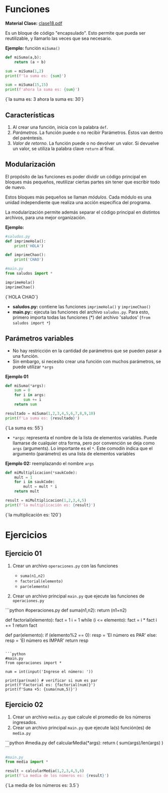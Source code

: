# Funciones
**Material Clase:** [clase18.pdf](/inacap/ti3v11/docs/clase18.pdf)

Es un bloque de código "encapsulado". Esto permite que pueda ser reutilizable, y llamarlo las veces que sea necesario.

**Ejemplo:** función `miSuma()`

```python
def miSuma(a,b):
	return (a + b)

sum = miSuma(1,2)
print(f'la suma es: {sum}')

sum = miSuma(15,15)
print(f'ahora la suma es: {sum}')
```
<TerminalOutput withBg>
{`la suma es: 3
ahora la suma es: 30`}
</TerminalOutput>

## Características
1. Al crear una función, inicia con la palabra `def`.
2. *Parámetros*. La función puede o no recibir Parámetros. Éstos van dentro del paréntesis.
3. *Valor de retorno*. La función puede o no devolver un valor. Si devuelve un valor, se utiliza la palabra clave `return` al final.

## Modularización
El propósito de las funciones es poder dividir un código principal en bloques más pequeños, reutilizar ciertas partes sin tener que escribir todo de nuevo.

Estos bloques más pequeños se llaman *módulos*. Cada módulo es una unidad independiente que realiza una acción específica del programa.

La modularización permite además separar el código principal en distintos archivos, para una mejor organización.

**Ejemplo:**

```python
#saludos.py
def imprimeHola():
	print('HOLA')

def imprimeChao():
	print('CHAO')
```

```python
#main.py
from saludos import *

imprimeHola()
imprimeChao()
```
<TerminalOutput withBg>
{`HOLA
CHAO`}
</TerminalOutput>


- **saludos.py:** contiene las funciones `imprimeHola()` y `imprimeChao()`
- **main.py:**: ejecuta las funciones del archivo `saludos.py`. Para esto, primero importa todas las funciones (*) del archivo 'saludos' (`from saludos import *`)

## Parámetros variables
- No hay restricción en la cantidad de parámetros que se pueden pasar a una función.
- Sin embargo, si necesito crear una función con muchos parámetros, se puede utilizar `*args`

**Ejemplo 01**

```python
def miSuma(*args):
	sum = 0
	for i in args:
		sum += i
	return sum

resultado = miSuma(1,2,3,4,5,6,7,8,9,10)
print(f'La suma es: {resultado}')
```
<TerminalOutput withBg>
{`La suma es: 55`}
</TerminalOutput>


- `*args`: representa el nombre de la lista de elementos variables. Puede llamarse de cualquier otra forma, pero por convención se deja como `args` (arguments). Lo importante es el `*`. Este comodín indica que el argumento (parámetro) es una lista de elementos variables

**Ejemplo 02:** reemplazando el nombre `args`

```python
def miMultiplicacion(*saukCode):
	mult = 1
	for i in saukCode:
		mult = mult * i
	return mult

result = miMultiplicacion(1,2,3,4,5)
print(f'la multiplicación es: {result}')
```
<TerminalOutput withBg>
{`la multiplicación es: 120`}
</TerminalOutput>

# Ejercicios

## Ejercicio 01

1. Crear un archivo `operaciones.py` con las funciones
	- `suma(n1,n2)`
	- `factorial(elemento)`
	- `par(elemento)`

2. Crear un archivo principal `main.py` que ejecute las funciones de `operaciones.py`

<Solution>
```python
#operaciones.py
def suma(n1,n2):
	return (n1+n2)

def factorial(elemento):
	fact = 1
	i = 1
	while (i <= elemento):
		fact = i * fact
		i += 1
	return fact

def par(elemento):
	if (elemento%2 == 0):
		resp = 'El número es PAR'
	else:
		resp = 'El número es IMPAR'
	return resp
```

```python
#main.py
from operaciones import *

num = int(input('Ingrese el número: '))

print(par(num)) # verificar si num es par
print(f'Factorial es: {factorial(num)}')
print(f'Suma +5: {suma(num,5)}')
```
</Solution>

## Ejercicio 02
1. Crear un archivo `media.py` que calcule el promedio de los números ingresados.
2. Crear un archivo principal `main.py` que ejecute la(s) función(es) de `media.py`

<Solution>
```python
#media.py
def calcularMedia(*args):
	return ( sum(args)/len(args) )
```

```python
#main.py
from media import *

result = calcularMedia(1,2,3,4,5,6)
print(f'La media de los números es: {result}')
```
<TerminalOutput withBg>
{`La media de los números es: 3.5`}
</TerminalOutput>
</Solution>